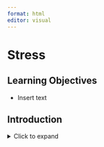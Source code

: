 ```yaml
---
format: html
editor: visual
---
```


# Stress {#sec-stress}

::: {.callout-note icon="false"}
## Learning Objectives

-   Insert text
:::

## Introduction

<details>

<summary>Click to expand</summary>

Insert text

</details>

